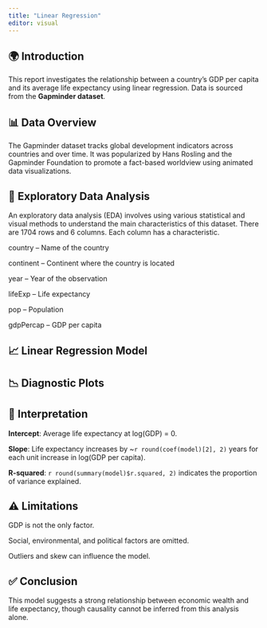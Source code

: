 ```yaml
---
title: "Linear Regression"
editor: visual
---
```


## 🌍 Introduction

This report investigates the relationship between a country’s GDP per capita and its average life expectancy using linear regression. Data is sourced from the **Gapminder dataset**.

## 📊 Data Overview

The Gapminder dataset tracks global development indicators across countries and over time. It was popularized by Hans Rosling and the Gapminder Foundation to promote a fact-based worldview using animated data visualizations.

## 🔎 Exploratory Data Analysis

An exploratory data analysis (EDA) involves using various statistical and visual methods to understand the main characteristics of this dataset. There are 1704 rows and 6 columns. Each column has a characteristic.

country – Name of the country

continent – Continent where the country is located

year – Year of the observation

lifeExp – Life expectancy

pop – Population

gdpPercap – GDP per capita

## 📈 Linear Regression Model

## 📉 Diagnostic Plots

## 🧠 Interpretation

**Intercept**: Average life expectancy at log(GDP) = 0.

**Slope**: Life expectancy increases by \~`r round(coef(model)[2], 2)` years for each unit increase in log(GDP per capita).

**R-squared**: `r round(summary(model)$r.squared, 2)` indicates the proportion of variance explained.

## ⚠️ Limitations

GDP is not the only factor.

Social, environmental, and political factors are omitted.

Outliers and skew can influence the model.

## ✅ Conclusion

This model suggests a strong relationship between economic wealth and life expectancy, though causality cannot be inferred from this analysis alone.

